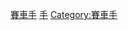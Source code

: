 {{Categories by country|nocat}}

[[Category:各国各项目运动员|賽車手]]
[[Category:各國賽車|手]]
[[Category:賽車手|Category:賽車手]]